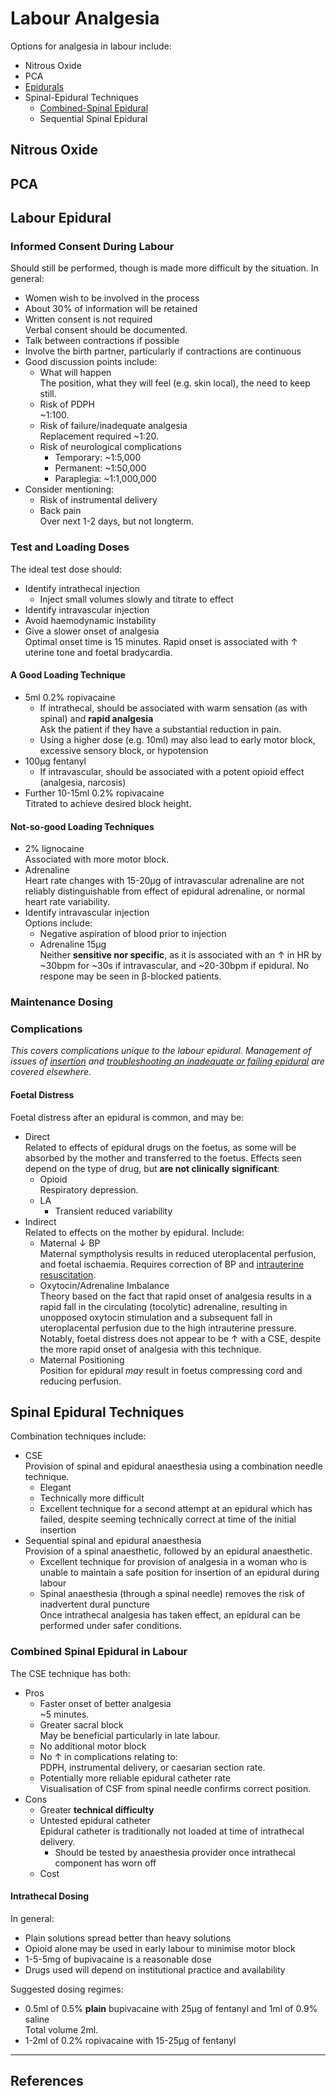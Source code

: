 # Labour Analgesia

Options for analgesia in labour include:

* Nitrous Oxide
* PCA
* [Epidurals](epi)
* Spinal-Epidural Techniques
	* [Combined-Spinal Epidural](cse)
	* Sequential Spinal Epidural

## Nitrous Oxide



## PCA


## Labour Epidural{#epi}





### Informed Consent During Labour  

Should still be performed, though is made more difficult by the situation. In general:

* Women wish to be involved in the process
* About 30% of information will be retained
* Written consent is not required  
Verbal consent should be documented.
* Talk between contractions if possible
* Involve the birth partner, particularly if contractions are continuous
* Good discussion points include:
    * What will happen  
    The position, what they will feel (e.g. skin local), the need to keep still.
    * Risk of PDPH  
    ~1:100.
    * Risk of failure/inadequate analgesia  
    Replacement required ~1:20.
    * Risk of neurological complications  
    	* Temporary: ~1:5,000
    	* Permanent: ~1:50,000
    	* Paraplegia: ~1:1,000,000
* Consider mentioning:
    * Risk of instrumental delivery
    * Back pain  
    Over next 1-2 days, but not longterm.


### Test and Loading Doses{#test}

The ideal test dose should:

* Identify intrathecal injection
    * Inject small volumes slowly and titrate to effect
* Identify intravascular injection
* Avoid haemodynamic instability
* Give a slower onset of analgesia  
Optimal onset time is 15 minutes. Rapid onset is associated with ↑ uterine tone and foetal bradycardia.


#### A Good Loading Technique

* 5ml 0.2% ropivacaine  
    * If intrathecal, should be associated with warm sensation (as with spinal) and **rapid analgesia**  
    Ask the patient if they have a substantial reduction in pain.
    * Using a higher dose (e.g. 10ml) may also lead to early motor block, excessive sensory block, or hypotension
* 100μg fentanyl
    * If intravascular, should be associated with a potent opioid effect (analgesia, narcosis)
* Further 10-15ml 0.2% ropivacaine  
Titrated to achieve desired block height.


#### Not-so-good Loading Techniques

* 2% lignocaine  
Associated with more motor block.
* Adrenaline  
Heart rate changes with 15-20μg of intravascular adrenaline are not reliably distinguishable from effect of epidural adrenaline, or normal heart rate variability.
* Identify intravascular injection  
Options include:
    * Negative aspiration of blood prior to injection
    * Adrenaline 15μg  
    Neither **sensitive nor specific**, as it is associated with an ↑ in HR by ~30bpm for ~30s if intravascular, and ~20-30bpm if epidural. No respone may be seen in β-blocked patients.


### Maintenance Dosing



### Complications  

*This covers complications unique to the labour epidural. Management of issues of [insertion](/anaesthesia/regional/epidural.md#comp) and [troubleshooting an inadequate or failing epidural](/anaesthesia/regional/epidural-mx.md#comp) are covered elsewhere.*


#### Foetal Distress

Foetal distress after an epidural is common, and may be:

* Direct  
Related to effects of epidural drugs on the foetus, as some will be absorbed by the mother and transferred to the foetus. Effects seen depend on the type of drug, but **are not clinically significant**:
	* Opioid  
	Respiratory depression.
	* LA  
		* Transient reduced variability
* Indirect  
Related to effects on the mother by epidural. Include:
	* Maternal ↓ BP  
	Maternal symptholysis results in reduced uteroplacental perfusion, and foetal ischaemia. Requires correction of BP and [intrauterine resuscitation](/management/obs/intrauterineresus.md).
	* Oxytocin/Adrenaline Imbalance  
	Theory based on the fact that rapid onset of analgesia results in a rapid fall in the circulating (tocolytic) adrenaline, resulting in unopposed oxytocin stimulation and a subsequent fall in uteroplacental perfusion due to the high intrauterine pressure. Notably, foetal distress does not appear to be ↑ with a CSE, despite the more rapid onset of analgesia with this technique.
	* Maternal Positioning  
	Position for epidural *may* result in foetus compressing cord and reducing perfusion.

## Spinal Epidural Techniques

Combination techniques include:

* CSE  
Provision of spinal and epidural anaesthesia using a combination needle technique.
	* Elegant
	* Technically more difficult
	* Excellent technique for a second attempt at an epidural which has failed, despite seeming technically correct at time of the initial insertion
* Sequential spinal and epidural anaesthesia  
Provision of a spinal anaesthetic, followed by an epidural anaesthetic.
	* Excellent technique for provision of analgesia in a woman who is unable to maintain a safe position for insertion of an epidural during labour
	* Spinal anaesthesia (through a spinal needle) removes the risk of inadvertent dural puncture  
	Once intrathecal analgesia has taken effect, an epidural can be performed under safer conditions.


### Combined Spinal Epidural in Labour{#cse}

The CSE technique has both:

* Pros
	* Faster onset of better analgesia  
	~5 minutes.
	* Greater sacral block  
	May be beneficial particularly in late labour.
	* No additional motor block
	* No ↑ in complications relating to:  
	PDPH, instrumental delivery, or caesarian section rate.
	* Potentially more reliable epidural catheter rate  
	Visualisation of CSF from spinal needle confirms correct position.
* Cons
	* Greater **technical difficulty**
	* Untested epidural catheter  
	Epidural catheter is traditionally not loaded at time of intrathecal delivery.
		* Should be tested by anaesthesia provider once intrathecal component has worn off
	* Cost


#### Intrathecal Dosing

In general:

* Plain solutions spread better than heavy solutions
* Opioid alone may be used in early labour to minimise motor block
* 1-5-5mg of bupivacaine is a reasonable dose
* Drugs used will depend on institutional practice and availability

Suggested dosing regimes:

* 0.5ml of 0.5% **plain** bupivacaine with 25μg of fentanyl and 1ml of 0.9% saline  
Total volume 2ml.
* 1-2ml of 0.2% ropivacaine with 15-25μg of fentanyl  

---

## References

